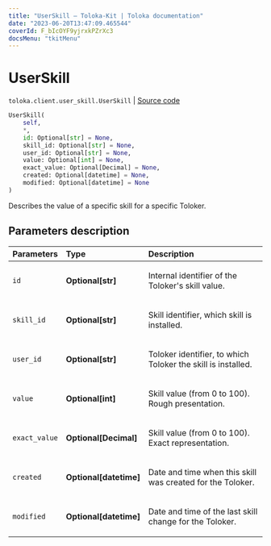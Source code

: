 ```yaml
---
title: "UserSkill — Toloka-Kit | Toloka documentation"
date: "2023-06-20T13:47:09.465544"
coverId: F_bIcOYF9yjrxkPZrXc3
docsMenu: "tkitMenu"
---
```


# UserSkill

`toloka.client.user_skill.UserSkill` | [Source code](https://github.com/Toloka/toloka-kit/blob/v1.2.0/src/client/user_skill.py#L29)

```python
UserSkill(
    self,
    *,
    id: Optional[str] = None,
    skill_id: Optional[str] = None,
    user_id: Optional[str] = None,
    value: Optional[int] = None,
    exact_value: Optional[Decimal] = None,
    created: Optional[datetime] = None,
    modified: Optional[datetime] = None
)
```

Describes the value of a specific skill for a specific Toloker.

## Parameters description

| Parameters | Type | Description |
| :----------| :----| :-----------|
`id`|**Optional\[str\]**|<p>Internal identifier of the Toloker's skill value.</p>
`skill_id`|**Optional\[str\]**|<p>Skill identifier, which skill is installed.</p>
`user_id`|**Optional\[str\]**|<p>Toloker identifier, to which Toloker the skill is installed.</p>
`value`|**Optional\[int\]**|<p>Skill value (from 0 to 100). Rough presentation.</p>
`exact_value`|**Optional\[Decimal\]**|<p>Skill value (from 0 to 100). Exact representation.</p>
`created`|**Optional\[datetime\]**|<p>Date and time when this skill was created for the Toloker.</p>
`modified`|**Optional\[datetime\]**|<p>Date and time of the last skill change for the Toloker.</p>